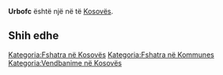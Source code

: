 {{Fshat në 
 | Emri                = Urbofc
 | EmriAlt                = 
 | NAME_SHORT_FORM=      
 | NAME_GENERIC=      
 | NAME_SORT_NAME_RO=      URBOFC
 | FULL_NAME_RO = Urbofc
 | FULL_NAME_ND_RO=Urbofc
 | SORT_NAME_RG=URBOFC
 | FULL_NAME_RG=Urbofc
 | FULL_NAME_ND_RG=Urbofc
 | SRP_NAME_SHORT_FORM=      
 | SRP_NAME_GENERIC=      
 | SRP_NAME_SORT_NAME_RO=      
 | SRP_FULL_NAME_RO = 
 | SRP_FULL_NAME_ND_RO=
 | SRP_SORT_NAME_RG=
 | SRP_FULL_NAME_RG=
 | SRP_FULL_NAME_ND_RG=
 | Emri (Rasa dhanore) = 
 | Figura              = 
 | Shteti              = Kosovo
 | Komuna              = 
 | Kodi postar         = 
 | Sipërfaqja          = 

 | Popullsia           = 

 | Regj. i popullsisë  = 
 | Dend. e popullsisë  = 
 | Faqja zyrtare       = 
 <!--- Koordinatat ----> 
 | Gjerësia            = 42.328889
 | Gjatësia            = 21.406944
 | Lartësia            = 
}}
'''Urbofc''' është një [[]] në [[]] të [[Kosovës]].

<!-- == Gjeografia == -->
<!-- == Historia == -->
<!-- == Demografia == -->
== Shih edhe ==
{{Komuna }}
{{Kosovo-Administrata-Cung}}

[[Kategoria:Fshatra në Kosovës]]
[[Kategoria:Fshatra në Kommunes ]]
[[Kategoria:Vendbanime në Kosovës]]
